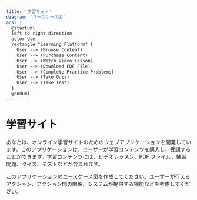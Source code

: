 ```yaml
---
title: '学習サイト'
diagram: 'ユースケース図'
ans: |
  @startuml
  left to right direction
  actor User
  rectangle "Learning Platform" {
    User --> (Browse Content)
    User --> (Purchase Content)
    User --> (Watch Video Lesson)
    User --> (Download PDF File)
    User --> (Complete Practice Problems)
    User --> (Take Quiz)
    User --> (Take Test)
  }
  @enduml
---
```


# 学習サイト

あなたは、オンライン学習サイトのためのウェブアプリケーションを開発しています。このアプリケーションは、ユーザーが学習コンテンツを購入し、受講することができます。学習コンテンツには、ビデオレッスン、PDF ファイル、練習問題、クイズ、テストなどが含まれます。

このアプリケーションのユースケース図を作成してください。ユーザーが行えるアクション、アクション間の関係、システムが提供する機能などを考慮してください。
